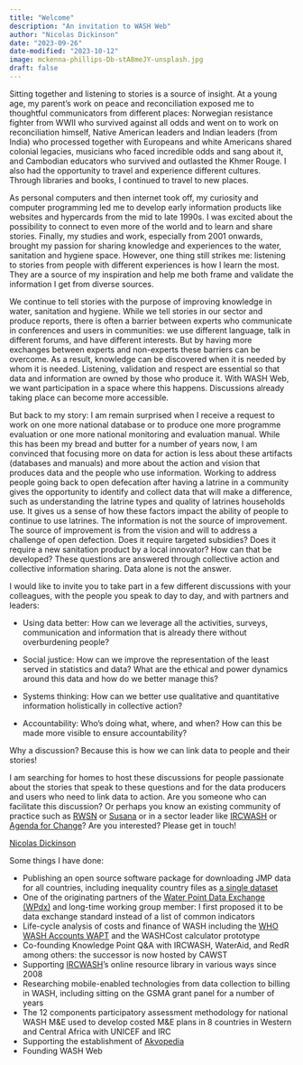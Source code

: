 ```yaml
---
title: "Welcome"
description: "An invitation to WASH Web"
author: "Nicolas Dickinson"
date: "2023-09-26"
date-modified: "2023-10-12"
image: mckenna-phillips-Db-stA8meJY-unsplash.jpg
draft: false
---
```


Sitting together and listening to stories is a source of insight. At a young age, my parent's work on peace and reconciliation exposed me to thoughtful communicators from different places: Norwegian resistance fighter from WWII who survived against all odds and went on to work on reconciliation himself, Native American leaders and Indian leaders (from India) who processed together with Europeans and white Americans shared colonial legacies, musicians who faced incredible odds and sang about it, and Cambodian educators who survived and outlasted the Khmer Rouge. I also had the opportunity to travel and experience different cultures. Through libraries and books, I continued to travel to new places.

As personal computers and then internet took off, my curiosity and computer programming led me to develop early information products like websites and hypercards from the mid to late 1990s. I was excited about the possibility to connect to even more of the world and to learn and share stories. Finally, my studies and work, especially from 2001 onwards, brought my passion for sharing knowledge and experiences to the water, sanitation and hygiene space. However, one thing still strikes me: listening to stories from people with different experiences is how I learn the most. They are a source of my inspiration and help me both frame and validate the information I get from diverse sources.

We continue to tell stories with the purpose of improving knowledge in water, sanitation and hygiene. While we tell stories in our sector and produce reports, there is often a barrier between experts who communicate in conferences and users in communities: we use different language, talk in different forums, and have different interests. But by having more exchanges between experts and non-experts these barriers can be overcome. As a result, knowledge can be discovered when it is needed by whom it is needed. Listening, validation and respect are essential so that data and information are owned by those who produce it. With WASH Web, we want participation in a space where this happens. Discussions already taking place can become more accessible.

But back to my story: I am remain surprised when I receive a request to work on one more national database or to produce one more programme evaluation or one more national monitoring and evaluation manual. While this has been my bread and butter for a number of years now, I am convinced that focusing more on data for action is less about these artifacts (databases and manuals) and more about the action and vision that produces data and the people who use information. Working to address people going back to open defecation after having a latrine in a community gives the opportunity to identify and collect data that will make a difference, such as understanding the latrine types and quality of latrines households use. It gives us a sense of how these factors impact the ability of people to continue to use latrines. The information is not the source of improvement. The source of improvement is from the vision and will to address a challenge of open defection. Does it require targeted subsidies? Does it require a new sanitation product by a local innovator? How can that be developed? These questions are answered through collective action and collective information sharing. Data alone is not the answer.

I would like to invite you to take part in a few different discussions with your colleagues, with the people you speak to day to day, and with partners and leaders:

-   Using data better: How can we leverage all the activities, surveys, communication and information that is already there without overburdening people?

-   Social justice: How can we improve the representation of the least served in statistics and data? What are the ethical and power dynamics around this data and how do we better manage this?

-   Systems thinking: How can we better use qualitative and quantitative information holistically in collective action?

-   Accountability: Who's doing what, where, and when? How can this be made more visible to ensure accountability?

Why a discussion? Because this is how we can link data to people and their stories!

I am searching for homes to host these discussions for people passionate about the stories that speak to these questions and for the data producers and users who need to link data to action. Are you someone who can facilitate this discussion? Or perhaps you know an existing community of practice such as [RWSN](https://www.rural-water-supply.net/en/) or [Susana](https://www.susana.org/en/) or in a sector leader like [IRCWASH](https://www.ircwash.org/) or [Agenda for Change](https://washagendaforchange.org/)? Are you interested? Please get in touch!

[Nicolas Dickinson](https://www.linkedin.com/in/nicolasdickinson/)

Some things I have done:

-   Publishing an open source software package for downloading JMP data for all countries, including inequality country files as [a single dataset](https://github.com/WASHNote/jmpwashdata)
-   One of the originating partners of the [Water Point Data Exchange (WPdx)](https://www.waterpointdata.org/) and long-time working group member: I first proposed it to be data exchange standard instead of a list of common indicators
-   Life-cycle analysis of costs and finance of WASH including the [WHO WASH Accounts WAPT](https://www.who.int/teams/environment-climate-change-and-health/water-sanitation-and-health/monitoring-and-evidence/wash-systems-monitoring/un-water-global-analysis-and-assessment-of-sanitation-and-drinking-water/wash-accounts) and the WASHCost calculator prototype
-   Co-founding Knowledge Point Q&A with IRCWASH, WaterAid, and RedR among others: the successor is now hosted by CAWST
-   Supporting [IRCWASH](https://www.ircwash.org/)'s online resource library in various ways since 2008
-   Researching mobile-enabled technologies from data collection to billing in WASH, including sitting on the GSMA grant panel for a number of years
-   The 12 components participatory assessment methodology for national WASH M&E used to develop costed M&E plans in 8 countries in Western and Central Africa with UNICEF and IRC
-   Supporting the establishment of [Akvopedia](https://akvopedia.org/wiki/Main_Page)
-   Founding WASH Web
